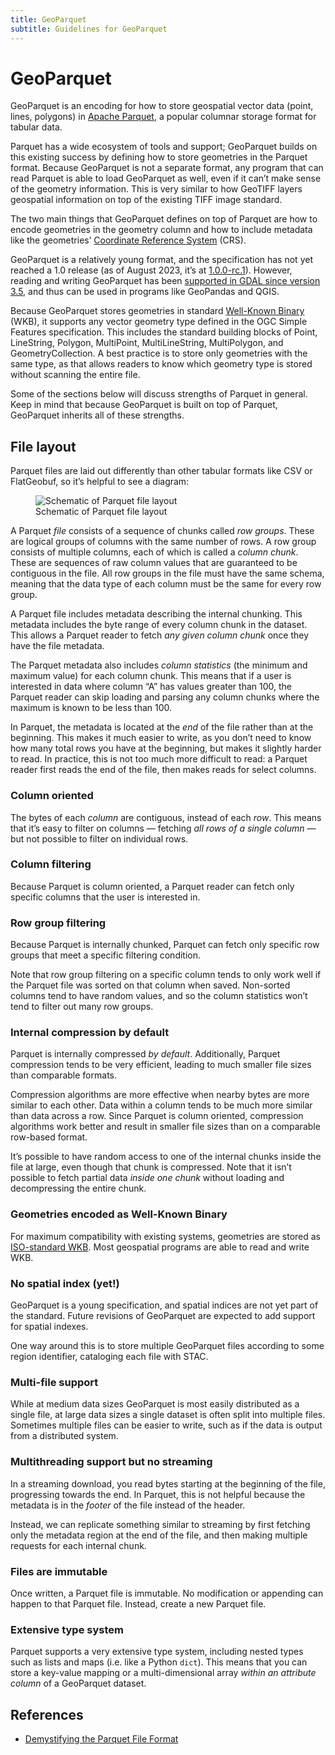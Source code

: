 ```yaml
---
title: GeoParquet
subtitle: Guidelines for GeoParquet
---
```


# GeoParquet

GeoParquet is an encoding for how to store geospatial vector data (point, lines, polygons) in [Apache Parquet](https://parquet.apache.org/), a popular columnar storage format for tabular data.

Parquet has a wide ecosystem of tools and support; GeoParquet builds on this existing success by defining how to store geometries in the Parquet format. Because GeoParquet is not a separate format, any program that can read Parquet is able to load GeoParquet as well, even if it can't make sense of the geometry information. This is very similar to how GeoTIFF layers geospatial information on top of the existing TIFF image standard.

The two main things that GeoParquet defines on top of Parquet are how to encode geometries in the geometry column and how to include metadata like the geometries' [Coordinate Reference System](https://en.wikipedia.org/wiki/Spatial_reference_system) (CRS).

GeoParquet is a relatively young format, and the specification has not yet reached a 1.0 release (as of August 2023, it's at [1.0.0-rc.1](https://github.com/opengeospatial/geoparquet/releases/tag/v1.0.0-rc.1)). However, reading and writing GeoParquet has been [supported in GDAL since version 3.5](https://gdal.org/drivers/vector/parquet.html), and thus can be used in programs like GeoPandas and QGIS.

Because GeoParquet stores geometries in standard [Well-Known Binary](https://en.wikipedia.org/wiki/Well-known_text_representation_of_geometry#Well-known_binary) (WKB), it supports any vector geometry type defined in the OGC Simple Features specification. This includes the standard building blocks of Point, LineString, Polygon, MultiPoint, MultiLineString, MultiPolygon, and GeometryCollection. A best practice is to store only geometries with the same type, as that allows readers to know which geometry type is stored without scanning the entire file.

Some of the sections below will discuss strengths of Parquet in general. Keep in mind that because GeoParquet is built on top of Parquet, GeoParquet inherits all of these strengths.

## File layout

Parquet files are laid out differently than other tabular formats like CSV or FlatGeobuf, so it's helpful to see a diagram:

![Schematic of Parquet file layout](../images/geoparquet_layout.png)

A Parquet _file_ consists of a sequence of chunks called _row groups_. These are logical groups of columns with the same number of rows. A row group consists of multiple columns, each of which is called a _column chunk_. These are sequences of raw column values that are guaranteed to be contiguous in the file. All row groups in the file must have the same schema, meaning that the data type of each column must be the same for every row group.

A Parquet file includes metadata describing the internal chunking. This metadata includes the byte range of every column chunk in the dataset. This allows a Parquet reader to fetch _any given column chunk_ once they have the file metadata.

The Parquet metadata also includes _column statistics_ (the minimum and maximum value) for each column chunk. This means that if a user is interested in data where column "A" has values greater than 100, the Parquet reader can skip loading and parsing any column chunks where the maximum is known to be less than 100.

In Parquet, the metadata is located at the _end_ of the file rather than at the beginning. This makes it much easier to write, as you don't need to know how many total rows you have at the beginning, but makes it slightly harder to read. In practice, this is not too much more difficult to read: a Parquet reader first reads the end of the file, then makes reads for select columns.

### Column oriented

The bytes of each _column_ are contiguous, instead of each _row_. This means that it's easy to filter on columns — fetching _all rows of a single column_ — but not possible to filter on individual rows.

### Column filtering

Because Parquet is column oriented, a Parquet reader can fetch only specific columns that the user is interested in.

### Row group filtering

Because Parquet is internally chunked, Parquet can fetch only specific row groups that meet a specific filtering condition.

Note that row group filtering on a specific column tends to only work well if the Parquet file was sorted on that column when saved. Non-sorted columns tend to have random values, and so the column statistics won't tend to filter out many row groups.

### Internal compression by default

Parquet is internally compressed _by default_. Additionally, Parquet compression tends to be very efficient, leading to much smaller file sizes than comparable formats.

Compression algorithms are more effective when nearby bytes are more similar to each other. Data within a column tends to be much more similar than data across a row. Since Parquet is column oriented, compression algorithms work better and result in smaller file sizes than on a comparable row-based format.

It's possible to have random access to one of the internal chunks inside the file at large, even though that chunk is compressed. Note that it isn't possible to fetch partial data _inside one chunk_ without loading and decompressing the entire chunk.

### Geometries encoded as Well-Known Binary

For maximum compatibility with existing systems, geometries are stored as [ISO-standard WKB](https://github.com/opengeospatial/geoparquet/blob/main/format-specs/geoparquet.md#encoding). Most geospatial programs are able to read and write WKB.

### No spatial index (yet!)

GeoParquet is a young specification, and spatial indices are not yet part of the standard. Future revisions of GeoParquet are expected to add support for spatial indexes.

One way around this is to store multiple GeoParquet files according to some region identifier, cataloging each file with STAC.

### Multi-file support

While at medium data sizes GeoParquet is most easily distributed as a single file, at large data sizes a single dataset is often split into multiple files. Sometimes multiple files can be easier to write, such as if the data is output from a distributed system.

### Multithreading support but no streaming

In a streaming download, you read bytes starting at the beginning of the file, progressing towards the end. In Parquet, this is not helpful because the metadata is in the _footer_ of the file instead of the header.

Instead, we can replicate something similar to streaming by first fetching only the metadata region at the end of the file, and then making multiple requests for each internal chunk.

### Files are immutable

Once written, a Parquet file is immutable. No modification or appending can happen to that Parquet file. Instead, create a new Parquet file.

### Extensive type system

Parquet supports a very extensive type system, including nested types such as lists and maps (i.e. like a Python `dict`). This means that you can store a key-value mapping or a multi-dimensional array _within an attribute column_ of a GeoParquet dataset.

## References

- [Demystifying the Parquet File Format](https://towardsdatascience.com/demystifying-the-parquet-file-format-13adb0206705)